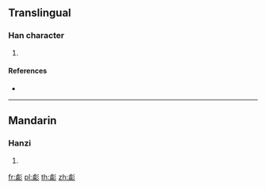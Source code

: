 {{character info/new}}
==Translingual==

===Han character===
{{Han char|rn=141|rad=虍|as=11|sn=15|four=22222|canj=YDHHH}}

# {{defn|Han|sort=虍11}}

====References====
* {{Han ref|kx=1075.430|dkj=32771|dj=1544.230|hdz=42830.120|uh=8668|ud=34408|bh=EE57|bd=61015}}

----

==Mandarin==

===Hanzi===
{{cmn-hanzi|pin=[[bān]] ([[ban1]])|wg=pan<sup>1</sup>}}

# {{defn|lang=cmn|sort=虍11}}

[[fr:虨]]
[[pl:虨]]
[[th:虨]]
[[zh:虨]]